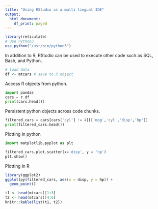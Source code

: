 ```yaml
---
title: "Using RStudio as a multi lingual IDE"
output:
  html_document:
    df_print: paged
---
```


```r
library(reticulate)
# Use Python3
use_python("/usr/bin/python3")
```

In addition to R, RStudio can be used to execute other code such as SQL, Bash, and Python.

```r
# load data
df <- mtcars # save to R object
```

Access R objects from python.
```python
import pandas
cars = r.df
print(cars.head())
```

Persistent python objects across code chunks.
```python
filtered_cars = cars[cars['cyl'] != 4][['mpg','cyl','disp','hp']]
print(filtered_cars.head())
```


Plotting in python
```python
import matplotlib.pyplot as plt

filtered_cars.plot.scatter(x='disp', y = 'hp')
plt.show()
```

Plotting in R
```r
library(ggplot2)
ggplot(py$filtered_cars, aes(x = disp, y = hp)) +
  geom_point()
```

```r
t1 <- head(mtcars)[1:3]
t2 <- head(mtcars)[4:6]
knitr::kable(list(t1, t2))
```

